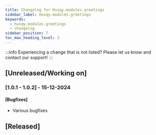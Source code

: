 ```yaml
---
title: Changelog for Husqy.modules.greetings
sidebar_label: Husqy.modules.greetings
keywords:
  - husqy.modules.greetings
  - changelog
sidebar_position: 7
toc_max_heading_level: 3
---
```


:::info
Experiencing a change that is not listed? Please let us know and contact our support!
:::

## [Unreleased/Working on]

### [1.0.1 - 1.0.2] - 15-12-2024

#### [Bugfixes]

- Various bugfixes

## [Released]